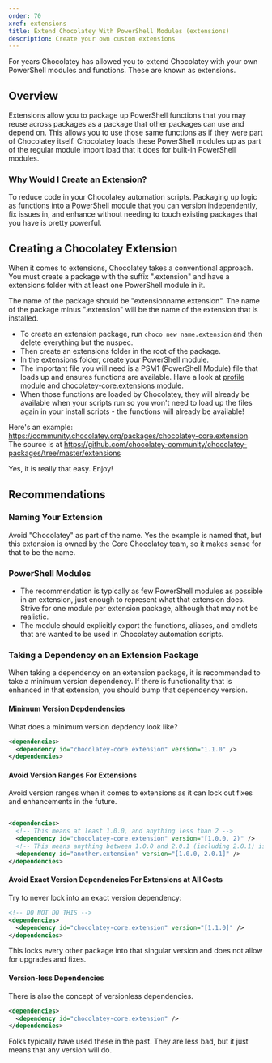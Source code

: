 ```yaml
---
order: 70
xref: extensions
title: Extend Chocolatey With PowerShell Modules (extensions)
description: Create your own custom extensions
---
```


For years Chocolatey has allowed you to extend Chocolatey with your own PowerShell modules and functions. These are known as extensions.

## Overview

Extensions allow you to package up PowerShell functions that you may reuse across packages as a package that other packages can use and depend on. This allows you to use those same functions as if they were part of Chocolatey itself. Chocolatey loads these PowerShell modules up as part of the regular module import load that it does for built-in PowerShell modules.

### Why Would I Create an Extension?

To reduce code in your Chocolatey automation scripts. Packaging up logic as functions into a PowerShell module that you can version independently, fix issues in, and enhance without needing to touch existing packages that you have is pretty powerful.

## Creating a Chocolatey Extension

When it comes to extensions, Chocolatey takes a conventional approach. You must create a package with the suffix ".extension" and have a extensions folder with at least one PowerShell module in it.

The name of the package should be "extensionname.extension". The name of the package minus ".extension" will be the name of the extension that is installed.

* To create an extension package, run `choco new name.extension` and then delete everything but the nuspec.
* Then create an extensions folder in the root of the package.
* In the extensions folder, create your PowerShell module.
* The important file you will need is a PSM1 (PowerShell Module) file that loads up and ensures functions are available. Have a look at [profile module](https://github.com/chocolatey/choco/blob/master/src/chocolatey.resources/helpers/chocolateyProfile.psm1) and [chocolatey-core.extensions module](https://github.com/chocolatey-community/chocolatey-packages/blob/master/extensions/extensions.psm1).
* When those functions are loaded by Chocolatey, they will already be available when your scripts run so you won't need to load up the files again in your install scripts - the functions will already be available!


Here's an example: https://community.chocolatey.org/packages/chocolatey-core.extension. The source is at https://github.com/chocolatey-community/chocolatey-packages/tree/master/extensions

Yes, it is really that easy. Enjoy!

## Recommendations

### Naming Your Extension

Avoid "Chocolatey" as part of the name. Yes the example is named that, but this extension is owned by the Core Chocolatey team, so it makes sense for that to be the name.

### PowerShell Modules

* The recommendation is typically as few PowerShell modules as possible in an extension, just enough to represent what that extension does. Strive for one module per extension package, although that may not be realistic.
* The module should explicitly export the functions, aliases, and cmdlets that are wanted to be used in Chocolatey automation scripts.

### Taking a Dependency on an Extension Package

When taking a dependency on an extension package, it is recommended to take a minimum version dependency. If there is functionality that is enhanced in that extension, you should bump that dependency version.

#### Minimum Version Depdendencies

What does a minimum version depdency look like?

```xml
<dependencies>
  <dependency id="chocolatey-core.extension" version="1.1.0" />
</dependencies>
```

#### Avoid Version Ranges For Extensions

Avoid version ranges when it comes to extensions as it can lock out fixes and enhancements in the future.

```xml

<dependencies>
  <!-- This means at least 1.0.0, and anything less than 2 -->
  <dependency id="chocolatey-core.extension" version="[1.0.0, 2)" />
  <!-- This means anything between 1.0.0 and 2.0.1 (including 2.0.1) is good to go -->
  <dependency id="another.extension" version="[1.0.0, 2.0.1]" />
</dependencies>
```

#### Avoid Exact Version Dependencies For Extensions at All Costs

Try to never lock into an exact version dependency:

```xml
<!-- DO NOT DO THIS -->
<dependencies>
  <dependency id="chocolatey-core.extension" version="[1.1.0]" />
</dependencies>
```

This locks every other package into that singular version and does not allow for upgrades and fixes.

#### Version-less Dependencies

There is also the concept of versionless dependencies.

```xml
<dependencies>
  <dependency id="chocolatey-core.extension" />
</dependencies>
```

Folks typically have used these in the past. They are less bad, but it just means that any version will do.
